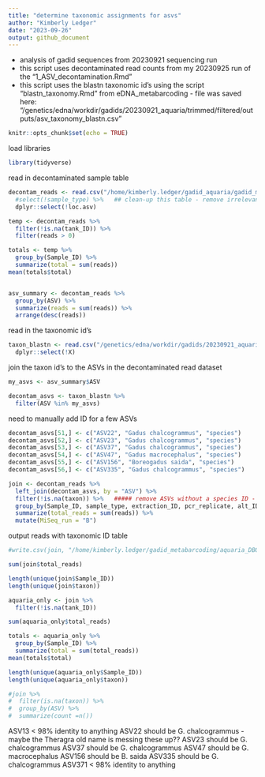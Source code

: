 ```yaml
---
title: "determine taxonomic assignments for asvs"
author: "Kimberly Ledger"
date: "2023-09-26"
output: github_document
---
```


- analysis of gadid sequences from 20230921 sequencing run    
- this script uses decontaminated read counts from my 20230925 run of the "1_ASV_decontamination.Rmd" 
- this script uses the blastn taxonomic id's using the script "blastn_taxonomy.Rmd" from eDNA_metabarcoding - file was saved here: "/genetics/edna/workdir/gadids/20230921_aquaria/trimmed/filtered/outputs/asv_taxonomy_blastn.csv"

```r
knitr::opts_chunk$set(echo = TRUE)
```

load libraries
```r
library(tidyverse)
```


read in decontaminated sample table
```r
decontam_reads <- read.csv("/home/kimberly.ledger/gadid_aquaria/gadid_mb_aquaria/20230921_decontamination_output_20231030.csv") %>%
  #select(!sample_type) %>%   ## clean-up this table - remove irrelevant columns 
  dplyr::select(!loc.asv)

temp <- decontam_reads %>%
  filter(!is.na(tank_ID)) %>%
  filter(reads > 0)

totals <- temp %>%
  group_by(Sample_ID) %>%
  summarize(total = sum(reads))
mean(totals$total)


asv_summary <- decontam_reads %>%
  group_by(ASV) %>%
  summarize(reads = sum(reads)) %>%
  arrange(desc(reads))
```

read in the taxonomic id's 
```r
taxon_blastn <- read.csv("/genetics/edna/workdir/gadids/20230921_aquaria/trimmed/filtered/outputs/asv_taxonomy_blastn.csv") %>%
  dplyr::select(!X)
```


join the taxon id's to the ASVs in the decontaminated read dataset 
```r
my_asvs <- asv_summary$ASV

decontam_asvs <- taxon_blastn %>%
  filter(ASV %in% my_asvs)
```


need to manually add ID for a few ASVs
```r
decontam_asvs[51,] <- c("ASV22", "Gadus chalcogrammus", "species")
decontam_asvs[52,] <- c("ASV23", "Gadus chalcogrammus", "species")
decontam_asvs[53,] <- c("ASV37", "Gadus chalcogrammus", "species")
decontam_asvs[54,] <- c("ASV47", "Gadus macrocephalus", "species")
decontam_asvs[55,] <- c("ASV156", "Boreogadus saida", "species")
decontam_asvs[56,] <- c("ASV335", "Gadus chalcogrammus", "species")
```

```r
join <- decontam_reads %>%
  left_join(decontam_asvs, by = "ASV") %>%
  filter(!is.na(taxon)) %>%   ##### remove ASVs without a species ID - check why there's no ID later! 
  group_by(Sample_ID, sample_type, extraction_ID, pcr_replicate, alt_ID, tank_ID, station_ID, combined_column, taxon) %>%
  summarize(total_reads = sum(reads)) %>%
  mutate(MiSeq_run = "B")
```

output reads with taxonomic ID table
```r
#write.csv(join, "/home/kimberly.ledger/gadid_metabarcoding/aquaria_DBO/20230921_gadid_aquariaDBO/20230921_taxon_reads.csv")
```



```r
sum(join$total_reads)

length(unique(join$Sample_ID))
length(unique(join$taxon))
```

```r
aquaria_only <- join %>%
  filter(!is.na(tank_ID))

sum(aquaria_only$total_reads)

totals <- aquaria_only %>%
  group_by(Sample_ID) %>%
  summarize(total = sum(total_reads))
mean(totals$total)

length(unique(aquaria_only$Sample_ID))
length(unique(aquaria_only$taxon))
```



```r
#join %>%
#  filter(is.na(taxon)) %>%
#  group_by(ASV) %>%
#  summarize(count =n())
```

ASV13 < 98% identity to anything 
ASV22 should be G. chalcogrammus  - maybe the Theragra old name is messing these up?? 
ASV23 should be G. chalcogrammus
ASV37 should be G. chalcogrammus
ASV47 should be G. macrocephalus
ASV156 should be B. saida
ASV335 should be G. chalcogrammus
ASV371 < 98% identity to anything
